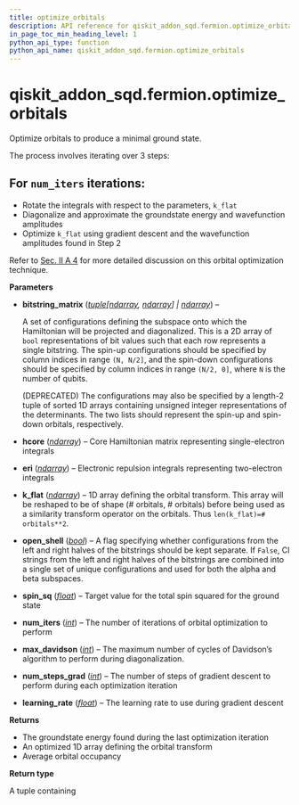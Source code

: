 ```yaml
---
title: optimize_orbitals
description: API reference for qiskit_addon_sqd.fermion.optimize_orbitals
in_page_toc_min_heading_level: 1
python_api_type: function
python_api_name: qiskit_addon_sqd.fermion.optimize_orbitals
---
```


<span id="qiskit-addon-sqd-fermion-optimize-orbitals" />

# qiskit\_addon\_sqd.fermion.optimize\_orbitals

<Function id="qiskit_addon_sqd.fermion.optimize_orbitals" isDedicatedPage={true} github="https://github.com/Qiskit/qiskit-addon-sqd/tree/main/qiskit_addon_sqd/fermion.py#L130-L241" signature="optimize_orbitals(bitstring_matrix, /, hcore, eri, k_flat, *, open_shell=False, spin_sq=0.0, num_iters=10, num_steps_grad=10000, learning_rate=0.01, max_davidson=100)">
  Optimize orbitals to produce a minimal ground state.

  The process involves iterating over 3 steps:

  ## For `num_iters` iterations:

  *   Rotate the integrals with respect to the parameters, `k_flat`
  *   Diagonalize and approximate the groundstate energy and wavefunction amplitudes
  *   Optimize `k_flat` using gradient descent and the wavefunction amplitudes found in Step 2

  Refer to [Sec. II A 4](https://arxiv.org/pdf/2405.05068) for more detailed discussion on this orbital optimization technique.

  **Parameters**

  *   **bitstring\_matrix** ([*tuple*](https://docs.python.org/3/library/stdtypes.html#tuple "(in Python v3.13)")*\[*[*ndarray*](https://numpy.org/doc/stable/reference/generated/numpy.ndarray.html#numpy.ndarray "(in NumPy v2.1)")*,* [*ndarray*](https://numpy.org/doc/stable/reference/generated/numpy.ndarray.html#numpy.ndarray "(in NumPy v2.1)")*] |* [*ndarray*](https://numpy.org/doc/stable/reference/generated/numpy.ndarray.html#numpy.ndarray "(in NumPy v2.1)")) –

      A set of configurations defining the subspace onto which the Hamiltonian will be projected and diagonalized. This is a 2D array of `bool` representations of bit values such that each row represents a single bitstring. The spin-up configurations should be specified by column indices in range `(N, N/2]`, and the spin-down configurations should be specified by column indices in range `(N/2, 0]`, where `N` is the number of qubits.

      (DEPRECATED) The configurations may also be specified by a length-2 tuple of sorted 1D arrays containing unsigned integer representations of the determinants. The two lists should represent the spin-up and spin-down orbitals, respectively.

  *   **hcore** ([*ndarray*](https://numpy.org/doc/stable/reference/generated/numpy.ndarray.html#numpy.ndarray "(in NumPy v2.1)")) – Core Hamiltonian matrix representing single-electron integrals

  *   **eri** ([*ndarray*](https://numpy.org/doc/stable/reference/generated/numpy.ndarray.html#numpy.ndarray "(in NumPy v2.1)")) – Electronic repulsion integrals representing two-electron integrals

  *   **k\_flat** ([*ndarray*](https://numpy.org/doc/stable/reference/generated/numpy.ndarray.html#numpy.ndarray "(in NumPy v2.1)")) – 1D array defining the orbital transform. This array will be reshaped to be of shape (# orbitals, # orbitals) before being used as a similarity transform operator on the orbitals. Thus `len(k_flat)=# orbitals**2`.

  *   **open\_shell** ([*bool*](https://docs.python.org/3/library/functions.html#bool "(in Python v3.13)")) – A flag specifying whether configurations from the left and right halves of the bitstrings should be kept separate. If `False`, CI strings from the left and right halves of the bitstrings are combined into a single set of unique configurations and used for both the alpha and beta subspaces.

  *   **spin\_sq** ([*float*](https://docs.python.org/3/library/functions.html#float "(in Python v3.13)")) – Target value for the total spin squared for the ground state

  *   **num\_iters** ([*int*](https://docs.python.org/3/library/functions.html#int "(in Python v3.13)")) – The number of iterations of orbital optimization to perform

  *   **max\_davidson** ([*int*](https://docs.python.org/3/library/functions.html#int "(in Python v3.13)")) – The maximum number of cycles of Davidson’s algorithm to perform during diagonalization.

  *   **num\_steps\_grad** ([*int*](https://docs.python.org/3/library/functions.html#int "(in Python v3.13)")) – The number of steps of gradient descent to perform during each optimization iteration

  *   **learning\_rate** ([*float*](https://docs.python.org/3/library/functions.html#float "(in Python v3.13)")) – The learning rate to use during gradient descent

  **Returns**

  *   The groundstate energy found during the last optimization iteration
  *   An optimized 1D array defining the orbital transform
  *   Average orbital occupancy

  **Return type**

  A tuple containing
</Function>

